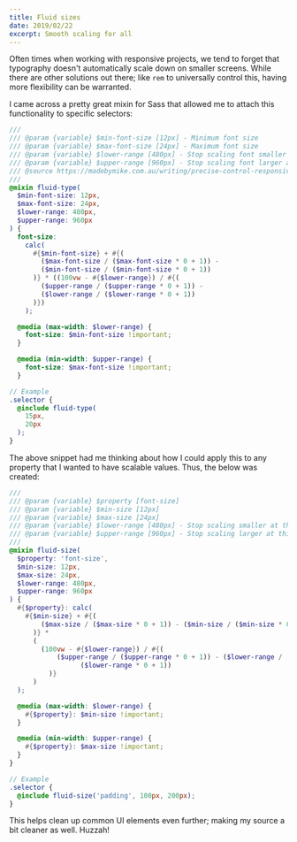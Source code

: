 ```yaml
---
title: Fluid sizes
date: 2019/02/22
excerpt: Smooth scaling for all
---
```


Often times when working with responsive projects, we tend to forget that typography doesn't automatically scale down on smaller screens. While there are other solutions out there; like `rem` to universally control this, having more flexibility can be warranted.

I came across a pretty great mixin for Sass that allowed me to attach this functionality to specific selectors:

```scss
///
/// @param {variable} $min-font-size [12px] - Minimum font size
/// @param {variable} $max-font-size [24px] - Maximum font size
/// @param {variable} $lower-range [480px] - Stop scaling font smaller at this screen resolution
/// @param {variable} $upper-range [960px] - Stop scaling font larger at this screen resolution
/// @source https://madebymike.com.au/writing/precise-control-responsive-typography/
///
@mixin fluid-type(
  $min-font-size: 12px,
  $max-font-size: 24px,
  $lower-range: 480px,
  $upper-range: 960px
) {
  font-size:
    calc(
      #{$min-font-size} + #{(
        ($max-font-size / ($max-font-size * 0 + 1)) -
        ($min-font-size / ($min-font-size * 0 + 1))
      )} * ((100vw - #{$lower-range}) / #{(
        ($upper-range / ($upper-range * 0 + 1)) -
        ($lower-range / ($lower-range * 0 + 1))
      )})
    );

  @media (max-width: $lower-range) {
    font-size: $min-font-size !important;
  }

  @media (min-width: $upper-range) {
    font-size: $max-font-size !important;
  }

// Example
.selector {
  @include fluid-type(
    15px,
    20px
  );
}
```

The above snippet had me thinking about how I could apply this to any property that I wanted to have scalable values. Thus, the below was created:

```scss
///
/// @param {variable} $property [font-size]
/// @param {variable} $min-size [12px]
/// @param {variable} $max-size [24px]
/// @param {variable} $lower-range [480px] - Stop scaling smaller at this screen resolution
/// @param {variable} $upper-range [960px] - Stop scaling larger at this screen resolution
///
@mixin fluid-size(
  $property: 'font-size',
  $min-size: 12px,
  $max-size: 24px,
  $lower-range: 480px,
  $upper-range: 960px
) {
  #{$property}: calc(
    #{$min-size} + #{(
        ($max-size / ($max-size * 0 + 1)) - ($min-size / ($min-size * 0 + 1))
      )} *
      (
        (100vw - #{$lower-range}) / #{(
            ($upper-range / ($upper-range * 0 + 1)) - ($lower-range /
                  ($lower-range * 0 + 1))
          )}
      )
  );

  @media (max-width: $lower-range) {
    #{$property}: $min-size !important;
  }

  @media (min-width: $upper-range) {
    #{$property}: $max-size !important;
  }
}

// Example
.selector {
  @include fluid-size('padding', 100px, 200px);
}
```

This helps clean up common UI elements even further; making my source a bit cleaner as well. Huzzah!

